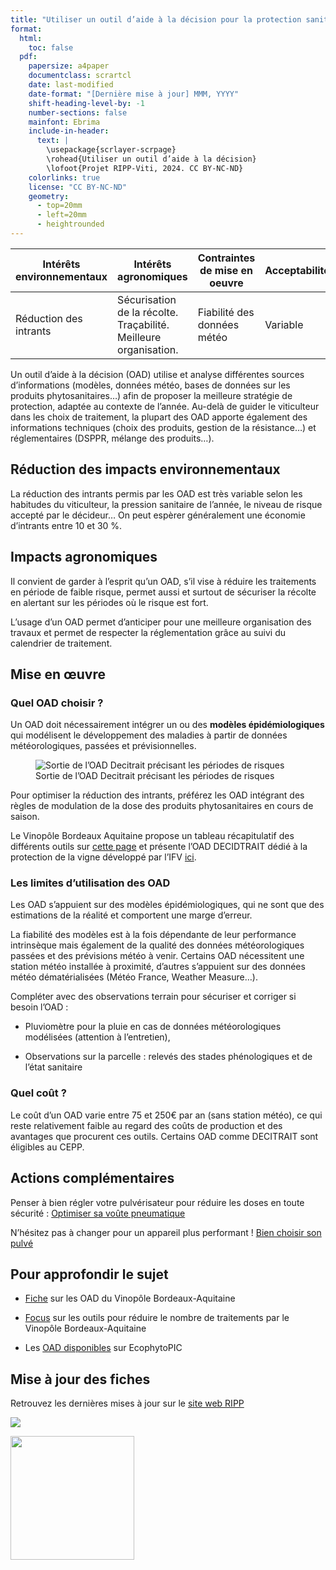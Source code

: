 ```yaml
---
title: "Utiliser un outil d’aide à la décision pour la protection sanitaire"
format: 
  html:
    toc: false
  pdf:
    papersize: a4paper
    documentclass: scrartcl
    date: last-modified
    date-format: "[Dernière mise à jour] MMM, YYYY"
    shift-heading-level-by: -1
    number-sections: false
    mainfont: Ebrima
    include-in-header: 
      text: |
        \usepackage{scrlayer-scrpage}
        \rohead{Utiliser un outil d’aide à la décision}
        \lofoot{Projet RIPP-Viti, 2024. CC BY-NC-ND}
    colorlinks: true
    license: "CC BY-NC-ND"
    geometry:
      - top=20mm
      - left=20mm
      - heightrounded
---
```


| Intérêts environnementaux | Intérêts agronomiques                                            | Contraintes de mise en oeuvre | Acceptabilité |
|-------------------|------------------|------------------|------------------|
| Réduction des intrants    | Sécurisation de la récolte. Traçabilité. Meilleure organisation. | Fiabilité des données météo   | Variable      |

Un outil d'aide à la décision (OAD) utilise et analyse différentes sources d'informations (modèles, données météo, bases de données sur les produits phytosanitaires...) afin de proposer la meilleure stratégie de protection, adaptée au contexte de l'année. Au-delà de guider le viticulteur dans les choix de traitement, la plupart des OAD apporte également des informations techniques (choix des produits, gestion de la résistance...) et réglementaires (DSPPR, mélange des produits...).

## Réduction des impacts environnementaux

La réduction des intrants permis par les OAD est très variable selon les habitudes du viticulteur, la pression sanitaire de l'année, le niveau de risque accepté par le décideur... On peut espèrer généralement une économie d'intrants entre 10 et 30 %.

## Impacts agronomiques

Il convient de garder à l'esprit qu'un OAD, s'il vise à réduire les traitements en période de faible risque, permet aussi et surtout de sécuriser la récolte en alertant sur les périodes où le risque est fort.

L'usage d'un OAD permet d'anticiper pour une meilleure organisation des travaux et permet de respecter la réglementation grâce au suivi du calendrier de traitement.

## Mise en œuvre

### Quel OAD choisir ?

Un OAD doit nécessairement intégrer un ou des **modèles épidémiologiques** qui modélisent le développement des maladies à partir de données météorologiques, passées et prévisionnelles.

![Sortie de l'OAD Decitrait précisant les périodes de risques](images/L9_decitrait.png)

Pour optimiser la réduction des intrants, préférez les OAD intégrant des règles de modulation de la dose des produits phytosanitaires en cours de saison.

Le Vinopôle Bordeaux Aquitaine propose un tableau récapitulatif des différents outils sur [cette page](https://www.vinopole.com/fiches-pratiques/agro-ecologie/diminution-des-intrants/choisir-et-bien-utiliser-un-outil-daide-a-la-decision/) et présente l'OAD DECIDTRAIT dédié à la protection de la vigne développé par l'IFV [ici](https://www.vinopole.com/outils/decitrait-un-oad-dedie-a-la-protection-de-la-vigne/).

### Les limites d'utilisation des OAD

Les OAD s'appuient sur des modèles épidémiologiques, qui ne sont que des estimations de la réalité et comportent une marge d'erreur.

La fiabilité des modèles est à la fois dépendante de leur performance intrinsèque mais également de la qualité des données météorologiques passées et des prévisions météo à venir. Certains OAD nécessitent une station météo installée à proximité, d'autres s'appuient sur des données météo dématérialisées (Météo France, Weather Measure...).

Compléter avec des observations terrain pour sécuriser et corriger si besoin l'OAD :

-   Pluviomètre pour la pluie en cas de données météorologiques modélisées (attention à l'entretien),

-   Observations sur la parcelle : relevés des stades phénologiques et de l'état sanitaire

### Quel coût ?

Le coût d'un OAD varie entre 75 et 250€ par an (sans station météo), ce qui reste relativement faible au regard des coûts de production et des avantages que procurent ces outils. Certains OAD comme DECITRAIT sont éligibles au CEPP.

## Actions complémentaires

Penser à bien régler votre pulvérisateur pour réduire les doses en toute sécurité : [Optimiser sa voûte pneumatique](L1_optiPulve.qmd)

N'hésitez pas à changer pour un appareil plus performant ! [Bien choisir son pulvé](L6_choixPulve.qmd)

## Pour approfondir le sujet

-   [Fiche](https://www.vinopole.com/fiches-pratiques/agro-ecologie/diminution-des-intrants/choisir-et-bien-utiliser-un-outil-daide-a-la-decision/) sur les OAD du Vinopôle Bordeaux-Aquitaine

-   [Focus](https://www.vinopole.com/recherches-experimentations-vitivinicoles/agro-ecologie/diminution-des-intrants/modelisation-nombre-de-traitements/) sur les outils pour réduire le nombre de traitements par le Vinopôle Bordeaux-Aquitaine

-   Les [OAD disponibles](https://ecophytopic.fr/cuivre-viticulture/piloter/les-outils-daide-la-decision-dans-la-lutte-contre-le-mildiou-de-la-vigne) sur EcophytoPIC


::: {.content-visible when-format="pdf"}
## Mise à jour des fiches

Retrouvez les dernières mises à jour sur le [site web RIPP](https://vignevin.github.io/ripp/)

::: {layout="[ 70, 30 ]"}
<div>

![](images/allLogos.png)

</div>

<div>

![](images/qrcode_vignevin.github.io.png){width="198"}

</div>
:::
:::



